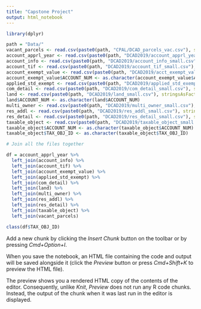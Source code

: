 ```yaml
---
title: "Capstone Project"
output: html_notebook
---
```


```r
library(dplyr)
```


```r
path = "Data/"
vacant_parcels <- read.csv(paste0(path, "CPAL/DCAD_parcels_vac.csv"), stringsAsFactors = F)
account_apprl_year <- read.csv(paste0(path, "DCAD2019/account_apprl_year_small.csv"), stringsAsFactors = F)
account_info <- read.csv(paste0(path, "DCAD2019/account_info_small.csv"), stringsAsFactors = F)
account_tif <- read.csv(paste0(path, "DCAD2019/account_tif_small.csv"), stringsAsFactors = F)
account_exempt_value <- read.csv(paste0(path, "DCAD2019/acct_exempt_value_small.csv"), stringsAsFactors = F)
account_exempt_value$ACCOUNT_NUM <- as.character(account_exempt_value$ACCOUNT_NUM)
applied_std_exempt <- read.csv(paste0(path, "DCAD2019/applied_std_exempt_small.csv"), stringsAsFactors = F)
com_detail <- read.csv(paste0(path, "DCAD2019/com_detail_small.csv"), stringsAsFactors = F)
land <- read.csv(paste0(path, "DCAD2019/land_small.csv"), stringsAsFactors = F)
land$ACCOUNT_NUM <- as.character(land$ACCOUNT_NUM)
multi_owner <- read.csv(paste0(path, "DCAD2019/multi_owner_small.csv"), stringsAsFactors = F)
res_addl <- read.csv(paste0(path, "DCAD2019/res_addl_small.csv"), stringsAsFactors = F)
res_detail <- read.csv(paste0(path, "DCAD2019/res_detail_small.csv"), stringsAsFactors = F)
taxable_object <- read.csv(paste0(path, "DCAD2019/taxable_object_small.csv"), stringsAsFactors = F)
taxable_object$ACCOUNT_NUM <- as.character(taxable_object$ACCOUNT_NUM)
taxable_object$TAX_OBJ_ID <- as.character(taxable_object$TAX_OBJ_ID)
```

```r
# Join all the files together

df = account_apprl_year %>%
  left_join(account_info) %>%
  left_join(account_tif) %>%
  left_join(account_exempt_value) %>%
  left_join(applied_std_exempt) %>%
  left_join(com_detail) %>%
  left_join(land) %>%
  left_join(multi_owner) %>%
  left_join(res_addl) %>%
  left_join(res_detail) %>%
  left_join(taxable_object) %>%
  left_join(vacant_parcels)

```

```r
class(df$TAX_OBJ_ID)
```

Add a new chunk by clicking the *Insert Chunk* button on the toolbar or by pressing *Cmd+Option+I*.

When you save the notebook, an HTML file containing the code and output will be saved alongside it (click the *Preview* button or press *Cmd+Shift+K* to preview the HTML file). 

The preview shows you a rendered HTML copy of the contents of the editor. Consequently, unlike *Knit*, *Preview* does not run any R code chunks. Instead, the output of the chunk when it was last run in the editor is displayed.


